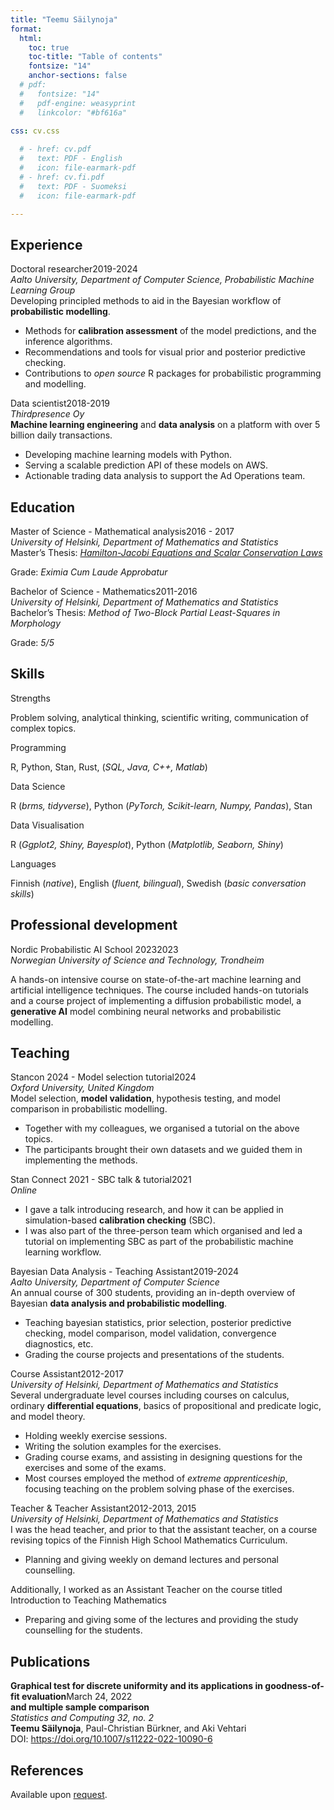 ```yaml
---
title: "Teemu Säilynoja"
format:
  html:
    toc: true
    toc-title: "Table of contents"
    fontsize: "14"
    anchor-sections: false
  # pdf: 
  #   fontsize: "14"
  #   pdf-engine: weasyprint
  #   linkcolor: "#bf616a"
    
css: cv.css

  # - href: cv.pdf
  #   text: PDF - English
  #   icon: file-earmark-pdf
  # - href: cv.fi.pdf
  #   text: PDF - Suomeksi
  #   icon: file-earmark-pdf

---
```

<!-- :::{.grid}
::: {.column-sidebar}
## Skills

## Languages
::: -->

## Experience
| [Doctoral researcher]{.cvtitle}[2019-2024]{.cvdate}
| *Aalto University, Department of Computer Science, Probabilistic Machine Learning Group*
| Developing principled methods to aid in the Bayesian workflow of **probabilistic modelling**.
- Methods for **calibration assessment** of the model predictions, and the inference algorithms.
- Recommendations and tools for visual prior and posterior predictive checking.
- Contributions to *open source* R packages for probabilistic programming and modelling.
  <!-- - [Bayesplot](http://mc-stan.org/bayesplot/)
  - [SBC](https://hyunjimoon.github.io/SBC/articles/index.html) -->

<!-- Supervisor: [Prof. Aki Vehtari](https://users.aalto.fi/~ave/) -->

| [Data scientist]{.cvtitle}[2018-2019]{.cvdate}
| *Thirdpresence Oy*

| **Machine learning engineering** and **data analysis** on a platform with over 5 billion daily transactions.
- Developing machine learning models with Python. <!-- (*skicit-learn*) -->
- Serving a scalable prediction API of these models on AWS. <!-- (*Flask, AWS lambda*) -->
- Actionable trading data analysis to support the Ad Operations team. <!-- (*Numpy, Pandas, Matplotlib, Seaborn*) -->

## Education
| [Master of Science - Mathematical analysis]{.cvtitle}[2016 - 2017]{.cvdate}
| *University of Helsinki, Department of Mathematics and Statistics*
| Master’s Thesis: [*Hamilton-Jacobi Equations and Scalar Conservation Laws*](http://hdl.handle.net/10138/229134)
Grade: *Eximia Cum Laude Approbatur*
<!-- I introduce Hamilton-Jacobi equations and scalar conservation laws, partial
differential equations involved in the modelling of fluid dynamics and
acoustics, etc. Using the method of characteristics I show conditions for the
existence and uniqueness of weak solutions to initial value problems these
equations.
| Supervisor: [Prof. Xiao Zhong](https://researchportal.helsinki.fi/en/persons/xiao-zhong) -->

| [Bachelor of Science - Mathematics]{.cvtitle}[2011-2016]{.cvdate}
| *University of Helsinki, Department of Mathematics and Statistics*
| Bachelor’s Thesis: *Method of Two-Block Partial Least-Squares in Morphology*
Grade: *5/5*
<!-- I use partial least squares regression to find the main axes of
correlation between variables of a dataset. I further simulate datasets of shape
measurements, and use this data to demonstrate how this method can be used
to study correlation in shape variation between parts of the shapes.
| Supervisor: [Prof. Samuli Siltanen](https://siltanen-research.net/) -->

## Skills
| [Strengths]{.cvtitle}
Problem solving, analytical thinking, scientific writing, communication of complex topics.

| [Programming]{.cvtitle}
R, Python, Stan, Rust, (*SQL, Java, C++, Matlab*)

| [Data Science]{.cvtitle}
R (*brms, tidyverse*), Python (*PyTorch, Scikit-learn, Numpy, Pandas*), Stan 

| [Data Visualisation]{.cvtitle}
R (*Ggplot2, Shiny, Bayesplot*), Python (*Matplotlib, Seaborn, Shiny*)
<!-- | [Tools: ]{.cvtitle} Git, VS Code, Rstudio, Terminal, Linux, Windows -->

| [Languages]{.cvtitle}
Finnish (*native*), English (*fluent, bilingual*), Swedish (*basic conversation skills*)


## Professional development
| [Nordic Probabilistic AI School 2023]{.cvtitle}[2023]{.cvdate}
| *Norwegian University of Science and Technology, Trondheim*

A hands-on intensive course on state-of-the-art machine learning and artificial intelligence techniques.
The course included hands-on tutorials and a course project of implementing a diffusion 
probabilistic model, a **generative AI** model combining neural networks and probabilistic modelling.


## Teaching

| [Stancon 2024 - Model selection tutorial]{.cvtitle}[2024]{.cvdate}
| *Oxford University, United Kingdom*

| Model selection, **model validation**, hypothesis testing, and model comparison in probabilistic modelling.
- Together with my colleagues, we organised a tutorial on the above topics.
- The participants brought their own datasets and we guided them in implementing the methods.

| [Stan Connect 2021 - SBC talk & tutorial]{.cvtitle}[2021]{.cvdate}
| *Online*

- I gave a talk introducing research, and how it can be applied in simulation-based **calibration checking** (SBC).
- I was also part of the three-person team which organised and led a tutorial on implementing SBC as
  part of the probabilistic machine learning workflow.

| [Bayesian Data Analysis - Teaching Assistant]{.cvtitle}[2019-2024]{.cvdate}
| *Aalto University, Department of Computer Science*
| An annual course of 300 students, providing an in-depth overview of Bayesian **data analysis and probabilistic modelling**.
- Teaching bayesian statistics, prior selection, posterior predictive checking, model comparison, model validation, convergence diagnostics, etc.
- Grading the course projects and presentations of the students.


| [Course Assistant]{.cvtitle}[2012-2017]{.cvdate}
| *University of Helsinki, Department of Mathematics and Statistics*

| Several undergraduate level courses including courses on calculus, ordinary **differential equations**, basics of propositional and predicate logic, and model theory.
- Holding weekly exercise sessions.
- Writing the solution examples for the exercises.
- Grading course exams, and assisting in designing questions for the exercises and some of the exams.
- Most courses employed the method of *extreme apprenticeship*, focusing teaching on the problem solving phase of the exercises.


| [Teacher & Teacher Assistant]{.cvtitle}[2012-2013, 2015]{.cvdate}
| *University of Helsinki, Department of Mathematics and Statistics*

| I was the head teacher, and prior to that the assistant teacher, on a course revising topics of the Finnish High School Mathematics Curriculum.
- Planning and giving weekly on demand lectures and personal counselling.

| Additionally, I worked as an Assistant Teacher on the course titled Introduction to Teaching Mathematics
- Preparing and giving some of the lectures and providing the study counselling for the students.

## Publications


| **Graphical test for discrete uniformity and its applications in goodness-of-fit evaluation**[March 24, 2022]{.cvdate}
| **and multiple sample comparison**
| *Statistics and Computing 32, no. 2*
| **Teemu Säilynoja**, Paul-Christian Bürkner, and Aki Vehtari
| DOI: [https://doi.org/10.1007/s11222-022-10090-6](https://doi.org/10.1007/s11222-022-10090-6)

<!-- We convert the question of whether a given sample originates from a reference
distribution into a problem of testing for uniformity of probability integral
transformed (PIT) sample values. We present new simulation- and optimization-
based methods to obtain simultaneous confidence bands for the empirical
cumulative distribution function (ECDF) of the PIT values under the assumption
of uniformity. The methods are also applicable in the case, common in practical
applications, of the reference distribution being represented only by a finite
sample. The confidence bands provide an intuitive graphical test for goodness-
of-fit and provide information on the quality of the discrepancy.
We further extend the methods for testing whether multiple samples
come from the same underlying distribution. This is useful, for example,
as a complementary diagnostic in multi-chain Markov chain Monte Carlo
convergence diagnostics, where most currently used convergence diagnostics
provide a single numerical diagnostic value, but do not usually offer insight
into the nature of the deviation. -->


::: {.print-only}
## References
Available upon [request](mailto).
:::
